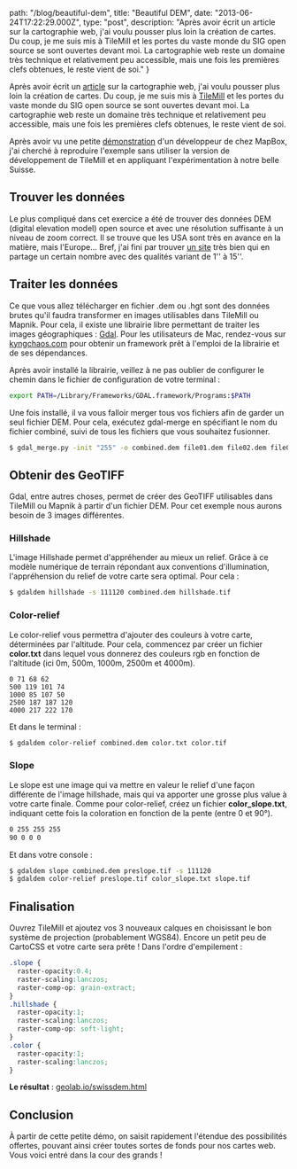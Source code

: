 
  path: "/blog/beautiful-dem",
  title: "Beautiful DEM",
  date: "2013-06-24T17:22:29.000Z",
  type: "post",
  description: "Après avoir écrit un article sur la cartographie web, j'ai voulu pousser plus loin la création de cartes. Du coup, je me suis mis à TileMill et les portes du vaste monde du SIG open source se sont ouvertes devant moi. La cartographie web reste un domaine très technique et relativement peu accessible, mais une fois les premières clefs obtenues, le reste vient de soi."
}

Après avoir écrit un [article](http://antistatique.net/blog/2013/04/05/devenez-un-maitre-cartographe/) sur la cartographie web, j'ai voulu pousser plus loin la création de cartes. Du coup, je me suis mis à [TileMill](http://www.mapbox.com/tilemill/) et les portes du vaste monde du SIG open source se sont ouvertes devant moi. La cartographie web reste un domaine très technique et relativement peu accessible, mais une fois les premières clefs obtenues, le reste vient de soi.

Après avoir vu une petite [démonstration](http://www.mapbox.com/blog/tilemill-raster-colorizer/) d'un développeur de chez MapBox, j'ai cherché à reproduire l'exemple sans utiliser la version de développement de TileMill et en appliquant l'expérimentation à notre belle Suisse.

## Trouver les données

Le plus compliqué dans cet exercice a été de trouver des données DEM (digital elevation model) open source et avec une résolution suffisante à un niveau de zoom correct. Il se trouve que les USA sont très en avance en la matière, mais l'Europe... Bref, j'ai fini par trouver [un site](http://www.viewfinderpanoramas.org/dem3.html) très bien qui en partage un certain nombre avec des qualités variant de 1'' à 15''.

## Traiter les données

Ce que vous allez télécharger en fichier .dem ou .hgt sont des données brutes qu'il faudra transformer en images utilisables dans TileMill ou Mapnik. Pour cela, il existe une librairie libre permettant de traiter les images géographiques : [Gdal](http://www.gdal.org/index.html). Pour les utilisateurs de Mac, rendez-vous sur [kyngchaos.com](http://www.kyngchaos.com/software:frameworks) pour obtenir un framework prêt à l'emploi de la librairie et de ses dépendances.

Après avoir installé la librairie, veillez à ne pas oublier de configurer le chemin dans le fichier de configuration de votre terminal :
```bash
export PATH=/Library/Frameworks/GDAL.framework/Programs:$PATH
```

Une fois installé, il va vous falloir merger tous vos fichiers afin de garder un seul fichier DEM. Pour cela, exécutez gdal-merge en spécifiant le nom du fichier combiné, suivi de tous les fichiers que vous souhaitez fusionner.
```bash
$ gdal_merge.py -init "255" -o combined.dem file01.dem file02.dem file03.dem
```

## Obtenir des GeoTIFF

Gdal, entre autres choses, permet de créer des GeoTIFF utilisables dans TileMill ou Mapnik à partir d'un fichier DEM. Pour cet exemple nous aurons besoin de 3 images différentes.

### Hillshade
L'image Hillshade permet d'appréhender au mieux un relief. Grâce à ce modèle numérique de terrain répondant aux conventions d'illumination, l'appréhension du relief de votre carte sera optimal. Pour cela :
```bash
$ gdaldem hillshade -s 111120 combined.dem hillshade.tif
```

<picture alt="gdal hillshade" filename="alps-hillshade.jpg"></picture>

### Color-relief
Le color-relief vous permettra d'ajouter des couleurs à votre carte, déterminées par l'altitude. Pour cela, commencez par créer un fichier **color.txt** dans lequel vous donnerez des couleurs rgb en fonction de l'altitude (ici 0m, 500m, 1000m, 2500m et 4000m).

```
0 71 68 62
500 119 101 74 
1000 85 107 50 
2500 187 187 120 
4000 217 222 170 
```

Et dans le terminal :
```bash
$ gdaldem color-relief combined.dem color.txt color.tif
```

<picture alt="gdal color-relief" filename="alps-color.jpg"></picture>

### Slope
Le slope est une image qui va mettre en valeur le relief d'une façon différente de l'image hillshade, mais qui va apporter une grosse plus value à votre carte finale. Comme pour color-relief, créez un fichier **color_slope.txt**, indiquant cette fois la coloration en fonction de la pente (entre 0 et 90°).
```bash
0 255 255 255
90 0 0 0
```

Et dans votre console :
```bash
$ gdaldem slope combined.dem preslope.tif -s 111120
$ gdaldem color-relief preslope.tif color_slope.txt slope.tif
```

<picture alt="gdal slope" filename="alps-slope.jpg"></picture>

## Finalisation

Ouvrez TileMill et ajoutez vos 3 nouveaux calques en choisissant le bon système de projection (probablement WGS84). Encore un petit peu de CartoCSS et votre carte sera prête ! Dans l'ordre d'empilement :
```css
.slope {
  raster-opacity:0.4;
  raster-scaling:lanczos;
  raster-comp-op: grain-extract;
}
.hillshade {
  raster-opacity:1;
  raster-scaling:lanczos;
  raster-comp-op: soft-light;
}
.color {
  raster-opacity:1;
  raster-scaling:lanczos;
}
```

**Le résultat** : [geolab.io/swissdem.html](https://geolab.app/labs/swissdem/)

## Conclusion

À partir de cette petite démo, on saisit rapidement l'étendue des possibilités offertes, pouvant ainsi créer toutes sortes de fonds pour nos cartes web. Vous voici entré dans la cour des grands !

